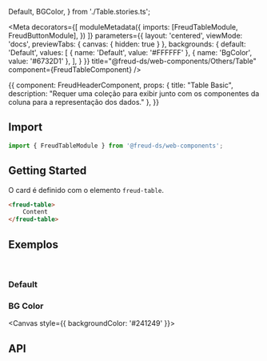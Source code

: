   Default,
  BGColor,
} from './Table.stories.ts';

<Meta
  decorators={[
    moduleMetadata({
      imports: [FreudTableModule, FreudButtonModule],
    })
  ]}
  parameters={{
    layout: 'centered',
    viewMode: 'docs',
    previewTabs: {
      canvas: { hidden: true }
    },
    backgrounds: {
      default: 'Default',
      values: [
        { name: 'Default', value: '#FFFFFF' },
        { name: 'BgColor', value: '#6732D1' },
      ],
    }
  }}
title="@freud-ds/web-components/Others/Table" component={FreudTableComponent} />

<Story name="Storyname-hidden">
  {{
    component: FreudHeaderComponent,
    props: {
      title: "Table Basic",
      description: "Requer uma coleção para exibir junto com os componentes da coluna para a representação dos dados."
    },
  }}
</Story>

## <a id="importing"></a>Import

```ts
import { FreudTableModule } from '@freud-ds/web-components';
```

## Getting Started
O card é definido com o elemento `freud-table`.
```html
<freud-table>
    Content
</freud-table>
```

## <a id="exemplos"></a>Exemplos
<br />

### Default
<Canvas>
  <Story story={Default}/>
</Canvas>

### BG Color
<Canvas style={{ backgroundColor: '#241249' }}>
  <Story story={BGColor}/>
</Canvas>

## <a id="api"></a>API
<ArgsTable of={FreudTableComponent} />
